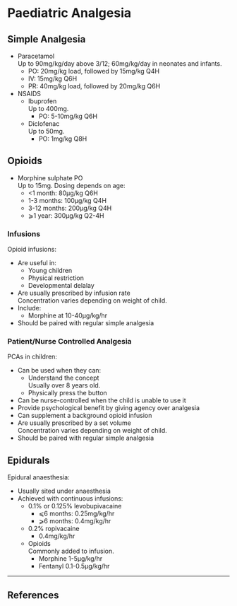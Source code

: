 # Paediatric Analgesia



## Simple Analgesia

* Paracetamol  
Up to 90mg/kg/day above 3/12; 60mg/kg/day in neonates and infants.
	* PO: 20mg/kg load, followed by 15mg/kg Q4H
	* IV: 15mg/kg Q6H
	* PR: 40mg/kg load, followed by 20mg/kg Q6H
* NSAIDS  
	* Ibuprofen  
	Up to 400mg.
		* PO: 5-10mg/kg Q6H
	* Diclofenac  
	Up to 50mg.
		* PO: 1mg/kg Q8H


## Opioids

* Morphine sulphate PO  
Up to 15mg. Dosing depends on age:
	* <1 month: 80μg/kg Q6H
	* 1-3 months: 100μg/kg Q4H
	* 3-12 months: 200μg/kg Q4H
	* ⩾1 year: 300μg/kg Q2-4H


### Infusions

Opioid infusions:

* Are useful in:
	* Young children
	* Physical restriction
	* Developmental delalay
* Are usually prescribed by infusion rate  
Concentration varies depending on weight of child.
* Include:
	* Morphine at 10-40μg/kg/hr
* Should be paired with regular simple analgesia

### Patient/Nurse Controlled Analgesia

PCAs in children:

* Can be used when they can:
	* Understand the concept  
	Usually over 8 years old.
	* Physically press the button
* Can be nurse-controlled when the child is unable to use it
* Provide psychological benefit by giving agency over analgesia
* Can supplement a background opioid infusion
* Are usually prescribed by a set volume  
Concentration varies depending on weight of child.
* Should be paired with regular simple analgesia

## Epidurals

Epidural anaesthesia:

* Usually sited under anaesthesia
* Achieved with continuous infusions:
	* 0.1% or 0.125% levobupivacaine  
		* ⩽6 months: 0.25mg/kg/hr
		* ⩾6 months: 0.4mg/kg/hr
	* 0.2% ropivacaine
		* 0.4mg/kg/hr
	* Opioids  
	Commonly added to infusion.
		* Morphine 1-5μg/kg/hr
		* Fentanyl 0.1-0.5μg/kg/hr

---

## References
